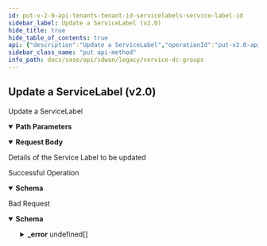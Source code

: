 ```yaml
---
id: put-v-2-0-api-tenants-tenant-id-servicelabels-service-label-id
sidebar_label: Update a ServiceLabel (v2.0)
hide_title: true
hide_table_of_contents: true
api: {"description":"Update a ServiceLabel","operationId":"put-v2.0-api-tenants-tenant_id-servicelabels-service_label_id","parameters":[{"description":"Tenant Id","in":"path","name":"tenant_id","required":true,"schema":{"description":"Tenant Id","type":"string"}},{"description":"ServiceLabel Id","in":"path","name":"service_label_id","required":true,"schema":{"description":"Service Label Id","type":"string"}}],"requestBody":{"content":{"application/json":{"schema":{"properties":{"description":{"description":"Description: Size(max = 256, error = DESCRIPTION_SIZE_EXCEEDED: Description size exceeded., min = 0) Valid ","type":"string"},"id":{"description":"Id","type":"string"},"name":{"description":"Name: Required(error = SERVICELABEL_NAME_REQD: Service label name required.) Size(max = 128, error = SERVICELABEL_NAME_EXCEEDS_LIMIT: Service label name exceeds limit., min = 0) Valid ","type":"string"},"tags":{"description":"Tags: ListString(allowDuplicate = false, allowEmpty = true, allowNull = true, length = 128, listMaxSize = 10, error = INVALID_TAG: Maximum 10 Unique tags of length 1024 each are allowed, noTrim = false, regex = [^,\\\\s]+, required = false) ","items":{"description":"Tags","type":"string"},"type":"array"},"type":{"description":"Type: ValidateEnum(enumClass = classOf[NetworkServiceType], message = Invalid enum string., nullAllowed = false) ","enum":["CG_TRANSIT","NON_CG_TRANSIT","SASE"],"type":"string"}},"required":["type","name"]}}},"description":"Details of the Service Label to be updated"},"responses":{"200":{"content":{"application/json":{"schema":{"properties":{"description":{"description":"Description: Size(max = 256, error = DESCRIPTION_SIZE_EXCEEDED: Description size exceeded., min = 0) Valid ","type":"string"},"id":{"description":"Id","type":"string"},"name":{"description":"Name: Required(error = SERVICELABEL_NAME_REQD: Service label name required.) Size(max = 128, error = SERVICELABEL_NAME_EXCEEDS_LIMIT: Service label name exceeds limit., min = 0) Valid ","type":"string"},"tags":{"description":"Tags: ListString(allowDuplicate = false, allowEmpty = true, allowNull = true, length = 128, listMaxSize = 10, error = INVALID_TAG: Maximum 10 Unique tags of length 1024 each are allowed, noTrim = false, regex = [^,\\\\s]+, required = false) ","items":{"description":"Tags","type":"string"},"type":"array"},"type":{"description":"Type: ValidateEnum(enumClass = classOf[NetworkServiceType], message = Invalid enum string., nullAllowed = false) ","enum":["CG_TRANSIT","NON_CG_TRANSIT","SASE"],"type":"string"}},"required":["type","name"]}}},"description":"Successful Operation"},"400":{"content":{"application/json":{"example":{"value":{"_error":[{"code":"INVALID_JSON"},{"code":"SERVICELABEL_NAME_EXCEEDS_LIMIT"},{"code":"SERVICELABEL_NAME_REQD"},{"code":"DESCRIPTION_SIZE_EXCEEDED"},{"code":"SERVICELABEL_CONFIG_UPDATE_NOTALLOWED"},{"code":"SERVICELABEL_UPDATE_NOTALLOWED_SASE"}]}},"schema":{"properties":{"_error":{"items":{"properties":{"code":{"type":"string"},"message":{"type":"string"}}},"type":"array"}}}}},"description":"Bad Request"}},"tags":["Service & DC Groups"],"method":"put","path":"/v2.0/api/tenants/{tenant_id}/servicelabels/{service_label_id}","jsonRequestBodyExample":{"description":"string","id":"string","name":"string","tags":["string"],"type":"CG_TRANSIT"},"info":{"contact":{},"description":"List of APIs used to manage the DC groups, service endpoints and service mappings. It is used to classify sites (Data Centers) into DC groups and external service groups.","title":"Service & DC Groups","version":"Latest"},"postman":{"name":"Update a ServiceLabel (v2.0)","description":{"content":"Update a ServiceLabel","type":"text/plain"},"url":{"path":["v2.0","api","tenants",":tenant_id","servicelabels",":service_label_id"],"host":["{{baseUrl}}"],"query":[],"variable":[{"disabled":false,"description":{"content":"(Required) Tenant Id","type":"text/plain"},"type":"any","value":"","key":"tenant_id"},{"disabled":false,"description":{"content":"(Required) ServiceLabel Id","type":"text/plain"},"type":"any","value":"","key":"service_label_id"}]},"header":[{"key":"Content-Type","value":"application/json"},{"key":"Accept","value":"application/json"}],"method":"PUT","body":{"mode":"raw","raw":"\"\"","options":{"raw":{"language":"json"}}}}}
sidebar_class_name: "put api-method"
info_path: docs/sase/api/sdwan/legacy/service-dc-groups
---
```



## Update a ServiceLabel (v2.0)



Update a ServiceLabel

<details style={{"marginBottom":"1rem"}} data-collapsed={false} open={true}><summary style={{}}><strong>Path Parameters</strong></summary><div><ul><ParamsItem className={"paramsItem"} param={{"description":"Tenant Id","in":"path","name":"tenant_id","required":true,"schema":{"description":"Tenant Id","type":"string"}}}></ParamsItem><ParamsItem className={"paramsItem"} param={{"description":"ServiceLabel Id","in":"path","name":"service_label_id","required":true,"schema":{"description":"Service Label Id","type":"string"}}}></ParamsItem></ul></div></details><MimeTabs><TabItem label={"application/json"} value={"application/json-schema"}><details style={{}} data-collapsed={false} open={true}><summary style={{"textAlign":"left"}}><strong>Request Body</strong></summary><div style={{"textAlign":"left","marginLeft":"1rem"}}><div style={{"marginTop":"1rem","marginBottom":"1rem"}}>

Details of the Service Label to be updated

</div></div><ul style={{"marginLeft":"1rem"}}><SchemaItem collapsible={false} name={"description"} required={false} schemaDescription={"Description: Size(max = 256, error = DESCRIPTION_SIZE_EXCEEDED: Description size exceeded., min = 0) Valid "} schemaName={"string"} qualifierMessage={undefined} defaultValue={undefined}></SchemaItem><SchemaItem collapsible={false} name={"id"} required={false} schemaDescription={"Id"} schemaName={"string"} qualifierMessage={undefined} defaultValue={undefined}></SchemaItem><SchemaItem collapsible={false} name={"name"} required={true} schemaDescription={"Name: Required(error = SERVICELABEL_NAME_REQD: Service label name required.) Size(max = 128, error = SERVICELABEL_NAME_EXCEEDS_LIMIT: Service label name exceeds limit., min = 0) Valid "} schemaName={"string"} qualifierMessage={undefined} defaultValue={undefined}></SchemaItem><SchemaItem collapsible={false} name={"tags"} required={false} schemaDescription={"Tags: ListString(allowDuplicate = false, allowEmpty = true, allowNull = true, length = 128, listMaxSize = 10, error = INVALID_TAG: Maximum 10 Unique tags of length 1024 each are allowed, noTrim = false, regex = [^,\\\\s]+, required = false) "} schemaName={"string[]"} qualifierMessage={undefined} defaultValue={undefined}></SchemaItem><SchemaItem collapsible={false} name={"type"} required={true} schemaDescription={"Type: ValidateEnum(enumClass = classOf[NetworkServiceType], message = Invalid enum string., nullAllowed = false) "} schemaName={"string"} qualifierMessage={"**Possible values:** [`CG_TRANSIT`, `NON_CG_TRANSIT`, `SASE`]"} defaultValue={undefined}></SchemaItem></ul></details></TabItem></MimeTabs><div><ApiTabs><TabItem label={"200"} value={"200"}><div>

Successful Operation

</div><div><MimeTabs groupId={"mime-type"}><TabItem label={"application/json"} value={"application/json"}><SchemaTabs groupId={"schema-tabs"}><TabItem label={"Schema"} value={"Schema"}><details style={{}} data-collapsed={false} open={true}><summary style={{"textAlign":"left"}}><strong>Schema</strong></summary><div style={{"textAlign":"left","marginLeft":"1rem"}}></div><ul style={{"marginLeft":"1rem"}}><SchemaItem collapsible={false} name={"description"} required={false} schemaDescription={"Description: Size(max = 256, error = DESCRIPTION_SIZE_EXCEEDED: Description size exceeded., min = 0) Valid "} schemaName={"string"} qualifierMessage={undefined} defaultValue={undefined}></SchemaItem><SchemaItem collapsible={false} name={"id"} required={false} schemaDescription={"Id"} schemaName={"string"} qualifierMessage={undefined} defaultValue={undefined}></SchemaItem><SchemaItem collapsible={false} name={"name"} required={false} schemaDescription={"Name: Required(error = SERVICELABEL_NAME_REQD: Service label name required.) Size(max = 128, error = SERVICELABEL_NAME_EXCEEDS_LIMIT: Service label name exceeds limit., min = 0) Valid "} schemaName={"string"} qualifierMessage={undefined} defaultValue={undefined}></SchemaItem><SchemaItem collapsible={false} name={"tags"} required={false} schemaDescription={"Tags: ListString(allowDuplicate = false, allowEmpty = true, allowNull = true, length = 128, listMaxSize = 10, error = INVALID_TAG: Maximum 10 Unique tags of length 1024 each are allowed, noTrim = false, regex = [^,\\\\s]+, required = false) "} schemaName={"string[]"} qualifierMessage={undefined} defaultValue={undefined}></SchemaItem><SchemaItem collapsible={false} name={"type"} required={false} schemaDescription={"Type: ValidateEnum(enumClass = classOf[NetworkServiceType], message = Invalid enum string., nullAllowed = false) "} schemaName={"string"} qualifierMessage={"**Possible values:** [`CG_TRANSIT`, `NON_CG_TRANSIT`, `SASE`]"} defaultValue={undefined}></SchemaItem></ul></details></TabItem></SchemaTabs></TabItem></MimeTabs></div></TabItem><TabItem label={"400"} value={"400"}><div>

Bad Request

</div><div><MimeTabs groupId={"mime-type"}><TabItem label={"application/json"} value={"application/json"}><SchemaTabs groupId={"schema-tabs"}><TabItem label={"Schema"} value={"Schema"}><details style={{}} data-collapsed={false} open={true}><summary style={{"textAlign":"left"}}><strong>Schema</strong></summary><div style={{"textAlign":"left","marginLeft":"1rem"}}></div><ul style={{"marginLeft":"1rem"}}><SchemaItem collapsible={true} className={"schemaItem"}><details style={{}}><summary style={{}}><strong>_error</strong><span style={{"opacity":"0.6"}}> undefined[]</span></summary><div style={{"marginLeft":"1rem"}}><SchemaItem collapsible={false} name={"code"} required={false} schemaDescription={undefined} schemaName={"string"} qualifierMessage={undefined} defaultValue={undefined}></SchemaItem><SchemaItem collapsible={false} name={"message"} required={false} schemaDescription={undefined} schemaName={"string"} qualifierMessage={undefined} defaultValue={undefined}></SchemaItem></div></details></SchemaItem></ul></details></TabItem><TabItem label={"Example"} value={"Example"}><ResponseSamples responseExample={"{\n  \"value\": {\n    \"_error\": [\n      {\n        \"code\": \"INVALID_JSON\"\n      },\n      {\n        \"code\": \"SERVICELABEL_NAME_EXCEEDS_LIMIT\"\n      },\n      {\n        \"code\": \"SERVICELABEL_NAME_REQD\"\n      },\n      {\n        \"code\": \"DESCRIPTION_SIZE_EXCEEDED\"\n      },\n      {\n        \"code\": \"SERVICELABEL_CONFIG_UPDATE_NOTALLOWED\"\n      },\n      {\n        \"code\": \"SERVICELABEL_UPDATE_NOTALLOWED_SASE\"\n      }\n    ]\n  }\n}"}></ResponseSamples></TabItem></SchemaTabs></TabItem></MimeTabs></div></TabItem></ApiTabs></div>
      